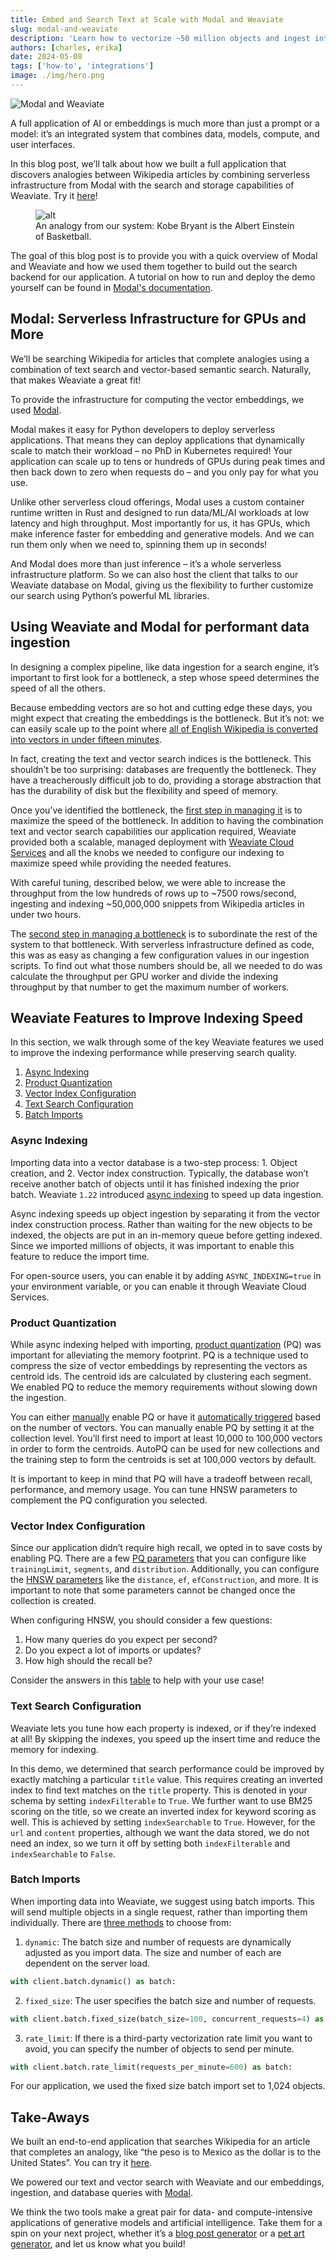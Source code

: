 ```yaml
---
title: Embed and Search Text at Scale with Modal and Weaviate
slug: modal-and-weaviate
description: 'Learn how to vectorize ~50 million objects and ingest into Weaviate using Modal!'
authors: [charles, erika]
date: 2024-05-08
tags: ['how-to', 'integrations']
image: ./img/hero.png
---
```


![Modal and Weaviate](./img/hero.png)

A full application of AI or embeddings is much more than just a prompt or a model: it’s an integrated system that combines data, models, compute, and user interfaces.

In this blog post, we’ll talk about how we built a full application that discovers analogies between Wikipedia articles by combining serverless infrastructure from Modal with the search and storage capabilities of Weaviate. Try it [here](https://vector-analogies-wikipedia.vercel.app/)!

<figure style={{ maxWidth: "70%", margin: "0 auto" }}>
  <img
    src={require('./img/example.png').default}
    alt="alt"
    style={{ width: "100%" }}
  />
<figcaption style={{ marginBottom: "1em" }}>
  An analogy from our system: Kobe Bryant is the Albert Einstein of Basketball. <br />
</figcaption>
</figure>

The goal of this blog post is to provide you with a quick overview of Modal and Weaviate and how we used them together to build out the search backend for our application. A tutorial on how to run and deploy the demo yourself can be found in [Modal's documentation](https://modal.com/docs/examples/vector-analogies-wikipedia).    

## Modal: Serverless Infrastructure for GPUs and More
We’ll be searching Wikipedia for articles that complete analogies using a combination of text search and vector-based semantic search. Naturally, that makes Weaviate a great fit!

To provide the infrastructure for computing the vector embeddings, we used [Modal](https://modal.com/).

Modal makes it easy for Python developers to deploy serverless applications. That means they can deploy applications that dynamically scale to match their workload – no PhD in Kubernetes required! Your application can scale up to tens or hundreds of GPUs during peak times and then back down to zero when requests do – and you only pay for what you use.

Unlike other serverless cloud offerings, Modal uses a custom container runtime written in Rust and designed to run data/ML/AI workloads at low latency and high throughput. Most importantly for us, it has GPUs, which make inference faster for embedding and generative models. And we can run them only when we need to, spinning them up in seconds! 

And Modal does more than just inference – it’s a whole serverless infrastructure platform. So we can also host the client that talks to our Weaviate database on Modal, giving us the flexibility to further customize our search using Python’s powerful ML libraries.

## Using Weaviate and Modal for performant data ingestion
In designing a complex pipeline, like data ingestion for a search engine, it’s important to first look for a bottleneck, a step whose speed determines the speed of all the others.

Because embedding vectors are so hot and cutting edge these days, you might expect that creating the embeddings is the bottleneck. But it’s not: we can easily scale up to the point where [all of English Wikipedia is converted into vectors in under fifteen minutes](https://modal.com/blog/embedding-wikipedia).

In fact, creating the text and vector search indices is the bottleneck. This shouldn’t be too surprising: databases are frequently the bottleneck. They have a treacherously difficult job to do, providing a storage abstraction that has the durability of disk but the flexibility and speed of memory.

Once you’ve identified the bottleneck, the [first step in managing it](https://www.leanproduction.com/theory-of-constraints/) is to maximize the speed of the bottleneck. In addition to having the combination text and vector search capabilities our application required, Weaviate provided both a scalable, managed deployment with [Weaviate Cloud Services](https://weaviate.io/developers/wcs) and all the knobs we needed to configure our indexing to maximize speed while providing the needed features.

With careful tuning, described below, we were able to increase the throughput from the low hundreds of rows up to ~7500 rows/second, ingesting and indexing ~50,000,000 snippets from Wikipedia articles in under two hours.

The [second step in managing a bottleneck](https://www.leanproduction.com/theory-of-constraints/#:~:text=Integrating%20with%20Lean-,What%20Is%20the%20Theory%20of%20Constraints%3F,no%20longer%20the%20limiting%20factor.) is to subordinate the rest of the system to that bottleneck. With serverless infrastructure defined as code, this was as easy as changing a few configuration values in our ingestion scripts. To find out what those numbers should be, all we needed to do was calculate the throughput per GPU worker and divide the indexing throughput by that number to get the maximum number of workers.

## Weaviate Features to Improve Indexing Speed
In this section, we walk through some of the key Weaviate features we used to improve the indexing performance while preserving search quality.

1. [Async Indexing](#async-indexing) 
2. [Product Quantization](#product-quantization)
3. [Vector Index Configuration](#vector-index-configuration) 
4. [Text Search Configuration](#text-search-configuration)
5. [Batch Imports](#batch-imports)

### Async Indexing
Importing data into a vector database is a two-step process: 1. Object creation, and 2. Vector index construction. Typically, the database won’t receive another batch of objects until it has finished indexing the prior batch. Weaviate `1.22` introduced [async indexing](/developers/weaviate/release-notes/900_1_22#asynchronous-vector-indexing-experimental) to speed up data ingestion.

Async indexing speeds up object ingestion by separating it from the vector index construction process. Rather than waiting for the new objects to be indexed, the objects are put in an in-memory queue before getting indexed. Since we imported millions of objects, it was important to enable this feature to reduce the import time. 

For open-source users, you can enable it by adding `ASYNC_INDEXING=true` in your environment variable, or you can enable it through Weaviate Cloud Services.

### Product Quantization
While async indexing helped with importing, [product quantization](/developers/weaviate/concepts/vector-quantization#product-quantization) (PQ) was important for alleviating the memory footprint. PQ is a technique used to compress the size of vector embeddings by representing the vectors as centroid ids. The centroid ids are calculated by clustering each segment. We enabled PQ to reduce the memory requirements without slowing down the ingestion.

You can either [manually](/developers/weaviate/configuration/pq-compression#manually-configure-pq) enable PQ or have it [automatically triggered](/developers/weaviate/configuration/pq-compression#configure-autopq) based on the number of vectors. You can manually enable PQ by setting it at the collection level. You’ll first need to import at least 10,000 to 100,000 vectors in order to form the centroids. AutoPQ can be used for new collections and the training step to form the centroids is set at 100,000 vectors by default.

It is important to keep in mind that PQ will have a tradeoff between recall, performance, and memory usage. You can tune HNSW parameters to complement the PQ configuration you selected.

### Vector Index Configuration
Since our application didn’t require high recall, we opted in to save costs by enabling PQ. There are a few [PQ parameters](/developers/weaviate/config-refs/schema/vector-index#pq-configuration-parameters) that you can configure like `trainingLimit`, `segments`, and `distribution`. Additionally, you can configure the [HNSW parameters](/developers/weaviate/config-refs/schema/vector-index#hnsw-index-parameters) like the `distance`, `ef`, `efConstruction`, and more. It is important to note that some parameters cannot be changed once the collection is created.

When configuring HNSW, you should consider a few questions: 
1. How many queries do you expect per second?
2. Do you expect a lot of imports or updates?
3. How high should the recall be?

Consider the answers in this [table](/developers/weaviate/config-refs/schema/vector-index#hnsw-configuration-tips) to help with your use case!

### Text Search Configuration
Weaviate lets you tune how each property is indexed, or if they’re indexed at all! By skipping the indexes, you speed up the insert time and reduce the memory for indexing. 

In this demo, we determined that search performance could be improved by exactly matching a particular `title` value. This requires creating an inverted index to find text matches on the `title` property. This is denoted in your schema by setting `indexFilterable` to `True`. We further want to use BM25 scoring on the title, so we create an inverted index for keyword scoring as well. This is achieved by setting `indexSearchable` to `True`. However, for the `url` and `content` properties, although we want the data stored, we do not need an index, so we turn it off by setting both `indexFilterable` and `indexSearchable` to `False`.

### Batch Imports
When importing data into Weaviate, we suggest using batch imports. This will send multiple objects in a single request, rather than importing them individually. There are [three methods](/developers/weaviate/client-libraries/python#batch-sizing) to choose from:

1. `dynamic`: The batch size and number of requests are dynamically adjusted as you import data. The size and number of each are dependent on the server load.

```python
with client.batch.dynamic() as batch:
```

2. `fixed_size`: The user specifies the batch size and number of requests. 
```python
with client.batch.fixed_size(batch_size=100, concurrent_requests=4) as batch:
```

3. `rate_limit`: If there is a third-party vectorization rate limit you want to avoid, you can specify the number of objects to send per minute.

```python
with client.batch.rate_limit(requests_per_minute=600) as batch:
```

For our application, we used the fixed size batch import set to 1,024 objects.

## Take-Aways
We built an end-to-end application that searches Wikipedia for an article that completes an analogy, like “the peso is to Mexico as the dollar is to the United States”. You can try it [here](https://vector-analogies-wikipedia.vercel.app).

We powered our text and vector search with Weaviate and our embeddings, ingestion, and database queries with [Modal](https://modal.com).

We think the two tools make a great pair for data- and compute-intensive applications of generative models and artificial intelligence. Take them for a spin on your next project, whether it’s a [blog post generator](https://github.com/weaviate-tutorials/Hurricane) or a [pet art generator](https://modal.com/docs/examples/dreambooth_app), and let us know what you build!


<WhatNext />
